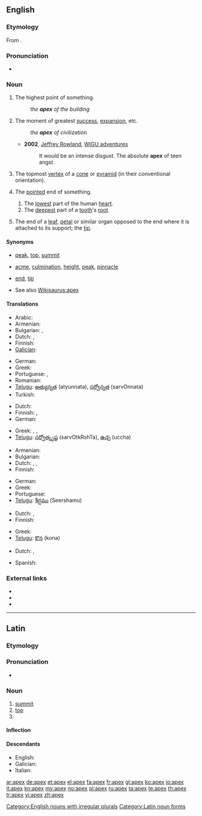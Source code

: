 {{also|APEX|ápex}}
==English==

===Etymology===
From {{etyl|la}} {{term|lang=la|apex||point, tip, summit}}.

===Pronunciation===
* {{a|UK|US}} {{IPA|/ˈeɪ.pɛks/}}

===Noun===
{{en-noun|pl=apices|pl2=apexes}}

# The highest point of something.
#: ''the '''apex''' of the building''
# {{figuratively}} The moment of greatest [[success]], [[expansion]], etc.
#: ''the '''apex''' of civilization''
#* '''2002''', [[w:Jeffrey Rowland|Jeffrey Rowland]], [http://jjrowland.com/wigu/20020327.html WIGU adventures]
#*: It would be an intense disgust.  The absolute '''apex''' of teen angst.
# {{geometry}} The topmost [[vertex]] of a [[cone]] or [[pyramid]] (in their conventional orientation).
# {{chiefly|anatomy}} The [[pointed]] end of something.
## The [[low]]est part of the human [[heart]].
## The [[deep]]est part of a [[tooth]]'s [[root]].
# {{botany}} The end of a [[leaf]], [[petal]] or similar organ opposed to the end where it is attached to its support; the [[tip]].

====Synonyms====
* {{sense|highest point}} [[peak]], [[top]], [[summit]]
* {{sense|moment of greatest success, expansion, etc}} [[acme]], [[culmination]], [[height]], [[peak]], [[pinnacle]]
* {{sense|pointed end}} [[end]], [[tip]]
* See also [[Wikisaurus:apex]]

====Translations====
{{trans-top|highest point}}
* Arabic: {{t|ar|ذروة}}
* Armenian: {{t-|hy|գագաթ|tr=gagat’}}
* Bulgarian: {{t+|bg|връх}},  {{t|bg|връхна точка}}
* Dutch: {{t+|nl|top|m}}, {{t+|nl|spits|c}}
* Finnish: {{t+|fi|huippu}}
* [[Galician]]: {{t-|gl|ápice|f|xs=Galician}}
{{trans-mid}}
* German: {{t+|de|Gipfel|m}}
* Greek: {{t+|el|κορυφή|f|tr=korifí}}
* Portuguese: {{t+|pt|topo}}, {{t+|pt|cume}}
* Romanian: {{t-|ro|culme}}
* [[Telugu]]: [[అత్యున్నత]] (atyunnata), [[సర్వోన్నత]] (sarvOnnata)
* Turkish: {{t|tr|zirve}}
{{trans-bottom}}

{{trans-top|moment of greatest success, expansion, etc}}
* Dutch: {{t+|nl|top|m}}
* Finnish: {{t+|fi|huippu}}, {{t-|fi|huipentuma}}
* German: {{t+|de|Gipfel|m}}
{{trans-mid}}
* Greek: {{t+|el|κορυφή|f|tr=korifí}},  {{t|el|απόγειο|n|tr=apóyio}},  {{t|el|αποκορύφωμα|n|tr=apokorífoma}}
* [[Telugu]]: [[సర్వోత్కృష్ట]] (sarvOtkRshTa), [[ఉచ్ఛ]] (uccha)
{{trans-bottom}}

{{trans-top|in geometry: topmost vertex of a cone or pyramid}}
* Armenian: {{t-|hy|գագաթ|tr=gagatʿ}}
* Bulgarian: {{t+|bg|връх}}
* Dutch: {{t+|nl|top|m}}, {{t+|nl|spits|c}}, {{t+|nl|punt|m}}
* Finnish: {{t+|fi|huippu}}
{{trans-mid}}
* German: {{t+|de|Spitze|m}}
* Greek: {{t+|el|κορυφή|f|tr=korifí}}
* Portuguese: {{t+|pt|topo}}
* [[Telugu]]: [[శీర్షము]] (Seershamu)
{{trans-bottom}}

{{trans-top|pointed end}}
* Dutch: {{t+|nl|spits|c}}, {{t+|nl|punt|m}}
* Finnish: {{t+|fi|huippu}}
{{trans-mid}}
* Greek: {{t+|el|κορυφή|f|tr=korifí}}
* [[Telugu]]: [[కొన]] (kona)
{{trans-bottom}}

{{trans-top|botany: end of leaf}}
* Dutch: {{t+|nl|spits|c}}, {{t+|nl|punt|m}}
{{trans-mid}}
* Spanish: {{t+|es|ápice}}
{{trans-bottom}}

===External links===
* {{R:Webster 1913}}
* {{R:Century 1911}}
* {{R:OneLook}}

[[Category:English nouns with irregular plurals]]

----

==Latin==

===Etymology===
{{rfe|lang=la}}

===Pronunciation===
* {{a|Classical}} {{IPA|/ˈa.peks/|lang=la}}

===Noun===
{{la-noun|apex|apicis|apicis|m|third}}

# [[summit]]
# [[top]]
# {{inflection of|[[apex#Latin|apex]]||voc|s|lang=la}}

====Inflection====
{{la-decl-3rd|apex|apex|apic}}

====Descendants====
* English: {{l|en|apex}}
* Galician: {{l|gl|ápice}}
* Italian: {{l|it|apice}}

[[Category:Latin noun forms]]

[[ar:apex]]
[[de:apex]]
[[et:apex]]
[[el:apex]]
[[fa:apex]]
[[fr:apex]]
[[gl:apex]]
[[ko:apex]]
[[io:apex]]
[[it:apex]]
[[kn:apex]]
[[my:apex]]
[[no:apex]]
[[pl:apex]]
[[ru:apex]]
[[ta:apex]]
[[te:apex]]
[[th:apex]]
[[tr:apex]]
[[vi:apex]]
[[zh:apex]]
